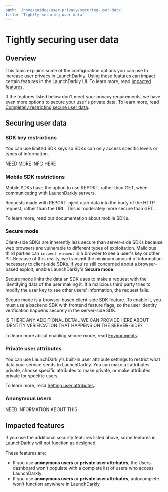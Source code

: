 ```yaml
---
path: '/home/guides/user-privacy/securing-user-data'
title: 'Tightly securing user data'
---
```


# Tightly securing user data

## Overview

This topic explains some of the configuration options you can use to increase user privacy in LaunchDarkly. Using these features can impact certain features in the LaunchDarkly UI. To learn more, read [Impacted features](#impacted-features).

If the features listed below don't meet your privacy requirements, we have even more options to secure your user's private data. To learn more, read [Completely restricting secure user data](./user-data-completely-restricted).

## Securing user data

### SDK key restrictions

You can use limited SDK keys so SDKs can only access specific levels or types of information.

NEED MORE INFO HERE

### Mobile SDK restrictions

Mobile SDKs have the option to use REPORT, rather than GET, when communicating with LaunchDarkly servers.

Requests made with REPORT inject user data into the body of the HTTP request, rather than the URL. This is moderately more secure than GET.

To learn more, read our documentation about mobile SDKs.

### Secure mode

Client-side SDKs are inherently less secure than server-side SDKs because web browsers are vulnerable to different types of exploitation. Malicious third parties can `inspect element` in a browser to see a user's key or other PII. Because of this reality, we transmit the minimum amount of information necessary to client-side SDKs. If you're still concerned about a browser-based exploit, enable LaunchDarkly's **Secure mode**.

Secure mode links the data an SDK uses to make a request with the identifying data of the user making it. If a malicious third party tries to modify the user key to see other users' information, the request fails.

Secure mode is a browser-based client-side SDK feature. To enable it, you must use a backend SDK with frontend feature flags, so the user identity verification happens securely in the server-side SDK.

IS THERE ANY ADDITIONAL DETAIL WE CAN PROVIDE HERE ABOUT IDENTITY VERIFICATION THAT HAPPENS ON THE SERVER-SIDE?

To learn more about enabling secure mode, read [Environments](./environments).

### Private user attributes

You can use LaunchDarkly's built-in user attribute settings to restrict what data your service sends to LaunchDarkly. You can make all attributes private, choose specific attributes to make private, or make attributes private for specific users.

To learn more, read [Setting user attributes](./private-user-attributes).

### Anonymous users

NEED INFORMATION ABOUT THIS

## <a name="impacted-features"></a>Impacted features

If you use the additional security features listed above, some features in LaunchDarkly will not function as designed.

These features are:

- If you use **anonymous users** or **private user attributes**, the Users dashboard won't populate with a complete list of users who access LaunchDarkly
- If you use **anonymous users** or **private user attributes**, autocomplete won't function anywhere in LaunchDarkly
